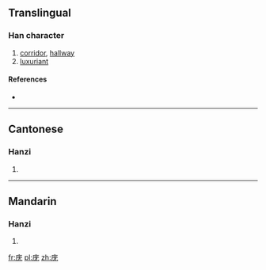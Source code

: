 {{also|廡}}
==Translingual==

===Han character===
{{Han char|rn=53|rad=广|as=04|sn=7|four=|canj=戈一大山 (IMKU)}}

# [[corridor]], [[hallway]]
# [[luxuriant]]

====References====
* {{Han ref|kx=0344.051|hdz=20873.190|uh=5E91|ud=24209}}

----

==Cantonese==

===Hanzi===
{{yue-hanzi|jyut=|y=mou4, mou5|tra=廡}}

# {{defn|Cantonese|sort=广04}}

----

==Mandarin==

===Hanzi===
{{cmn-hanzi|tra=廡|pin=[[wǔ]] ([[wu3]])|wg=wu<sup>3</sup>}}

# {{defn|Mandarin|sort=广04}}

[[fr:庑]]
[[pl:庑]]
[[zh:庑]]